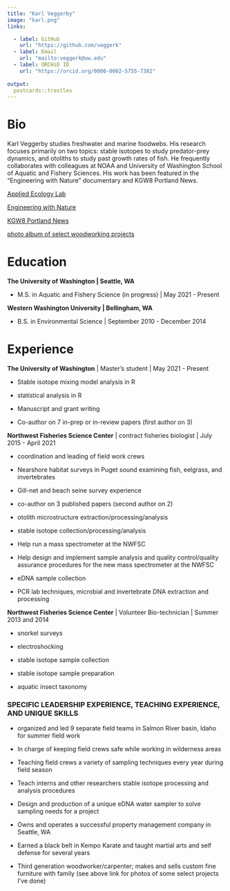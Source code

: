 ```yaml
---
title: "Karl Veggerby"
image: "karl.png"
links:

  - label: GitHub
    url: "https://github.com/veggerk"
  - label: Email
    url: "mailto:veggerk@uw.edu"
  - label: ORCHiD ID
    url: "https://orcid.org/0000-0002-5755-7382" 
   
output:
  postcards::trestles
---
```

 
# Bio


Karl Veggerby studies freshwater and marine foodwebs. His research focuses primarily on two topics: stable isotopes to study predator-prey dynamics, and otoliths to study past growth rates of fish. He frequently collaborates with colleagues at NOAA and University of Washington School of Aquatic and Fishery Sciences. His work has been featured in the "Engineering with Nature" documentary and KGW8 Portland News.

[Applied Ecology Lab](https://depts.washington.edu/appliedecology/)

[Engineering with Nature](https://leapingfrogfilms.com/thorton.html)

[KGW8 Portland News](https://www.kgw.com/article/tech/science/environment/scientists-studying-effect-of-hatchery-raised-salmon-on-wild-salmon/283-dbd813f4-af2c-4d3f-abe1-a050ad0e905e)

[photo album of select woodworking projects](https://photos.app.goo.gl/WZEvAhpMjepRbv6c6)

# Education

**The University of Washington | Seattle, WA**

  * M.S. in Aquatic and Fishery Science (in progress) | May 2021 - Present

**Western Washington University | Bellingham, WA**

 * B.S. in Environmental Science | September 2010 - December 2014



# Experience

**The University of Washington** | Master's student | May 2021 - Present

  *	Stable isotope mixing model analysis in R
  
  *	statistical analysis in R
  
  *	Manuscript and grant writing
  
  *	Co-author on 7 in-prep or in-review papers (first author on 3)


**Northwest Fisheries Science Center** | contract fisheries biologist | July 2015 - April 2021

  *	coordination and leading of field work crews
  
  * Nearshore habitat surveys in Puget sound examining fish, eelgrass, and invertebrates
  
  *	Gill-net and beach seine survey experience
  
  *	co-author on 3 published papers (second author on 2)
  
  *	otolith microstructure extraction/processing/analysis
  
  *	stable isotope collection/processing/analysis 
  
  *	Help run a mass spectrometer at the NWFSC
  
  *	Help design and implement sample analysis and quality control/quality assurance procedures for the     new mass spectrometer at the NWFSC
  
  *	eDNA sample collection
  
  *	PCR lab techniques, microbial and invertebrate DNA extraction and processing


**Northwest Fisheries Science Center** | Volunteer Bio-technician | Summer 2013 and 2014

  *	snorkel surveys
  
  *	electroshocking
  
  *	stable isotope sample collection
  
  *	stable isotope sample preparation
  
  *	aquatic insect taxonomy


### SPECIFIC LEADERSHIP EXPERIENCE, TEACHING EXPERIENCE, AND UNIQUE SKILLS

  *	organized and led 9 separate field teams in Salmon River basin, Idaho for summer field work
  
  *	In charge of keeping field crews safe while working in wilderness areas
  
  *	Teaching field crews a variety of sampling techniques every year during field season
  
  *	Teach interns and other researchers stable isotope processing and analysis procedures
  
  *	Design and production of a unique eDNA water sampler to solve sampling needs for a project
  
  *	Owns and operates a successful property management company in Seattle, WA
  
  *	Earned a black belt in Kempo Karate and taught martial arts and self defense for several years
  
  *	Third generation woodworker/carpenter; makes and sells custom fine furniture with family (see above     link for photos of some select projects I've done) 


